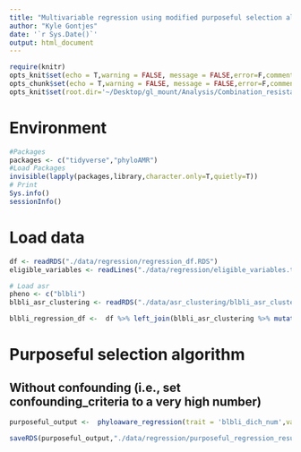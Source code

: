 ```yaml
---
title: "Multivariable regression using modified purposeful selection algorithm using phylogenetically-aware outcomes"
author: "Kyle Gontjes"
date: '`r Sys.Date()`'
output: html_document
---
```



```r
require(knitr)
opts_knit$set(echo = T,warning = FALSE, message = FALSE,error=F,comment=NA) 
opts_chunk$set(echo = T,warning = FALSE, message = FALSE,error=F,comment=NA)
opts_knit$set(root.dir='~/Desktop/gl_mount/Analysis/Combination_resistance/pre-intro-blbli-resistance-ms/')
```

# Environment
```r
#Packages
packages <- c("tidyverse","phyloAMR")   
#Load Packages
invisible(lapply(packages,library,character.only=T,quietly=T))  
# Print
Sys.info()
sessionInfo() 
``` 

# Load data
```r
df <- readRDS("./data/regression/regression_df.RDS")
eligible_variables <- readLines("./data/regression/eligible_variables.txt")

# Load asr
pheno <- c("blbli")
blbli_asr_clustering <- readRDS("./data/asr_clustering/blbli_asr_clustering.RDS") 

blbli_regression_df <-  df %>% left_join(blbli_asr_clustering %>% mutate(isolate_no = child_name)) 
```

# Purposeful selection algorithm
## Without confounding (i.e., set confounding_criteria to a very high number)  
```r
purposeful_output <-  phyloaware_regression(trait = 'blbli_dich_num',variables =eligible_variables,df=blbli_regression_df,first_present=T,patient_id="Patient_ID",culture_date="Cx_date",multivariable='purposeful',stepwise_direction = NULL,entry_criteria = 0.20,retention_criteria = 0.1,confounding_criteria = 1000e100)

saveRDS(purposeful_output,"./data/regression/purposeful_regression_results.RDS")
```
